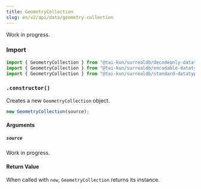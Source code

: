 ```yaml
---
title: GeometryCollection
slug: en/v2/api/data/geometry-collection
---
```



Work in progress.

### Import

```ts
import { GeometryCollection } from "@tai-kun/surrealdb/decodeonly-datatypes";
import { GeometryCollection } from "@tai-kun/surrealdb/encodable-datatypes";
import { GeometryCollection } from "@tai-kun/surrealdb/standard-datatypes";
```

### `.constructor()`

Creates a new `GeometryCollection` object.

```ts
new GeometryCollection(source);
```

#### Arguments

##### `source`

Work in progress.

#### Return Value

When called with `new`, `GeometryCollection` returns its instance.
